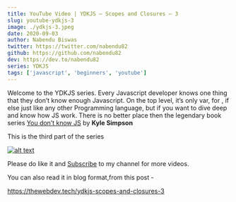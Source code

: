 ```yaml
---
title: YouTube Video | YDKJS — Scopes and Closures — 3
slug: youtube-ydkjs-3
image: ./ydkjs-3.jpeg
date: 2020-09-03
author: Nabendu Biswas
twitter: https://twitter.com/nabendu82
github: https://github.com/nabendu82
dev: https://dev.to/nabendu82
series: YDKJS
tags: ['javascript', 'beginners', 'youtube']
---
```


Welcome to the YDKJS series. Every Javascript developer knows one thing that they don’t know enough Javascript. On the top level, it’s only var, for , if else just like any other Programming language, but if you want to dive deep and know how JS work. There is no better place then the legendary book series [You don’t know JS](https://maximdenisov.gitbooks.io/you-don-t-know-js/content/) by **Kyle Simpson**

This is the third part of the series

<div className={styles.image__small}>

[![alt text](https://res.cloudinary.com/dxkxvfo2o/image/upload/v1598988894/ydkjs-sandc_whhv2k.png)](https://youtu.be/W9OFJoj6pJU "YouTube YDKJS")

</div>

Please do like it and [Subscribe](https://www.youtube.com/channel/UCRf7mazcufqZxd2pR3oQJuQ?sub_confirmation=1) to my channel for more videos.

You can also read it in blog format,from this post -

https://thewebdev.tech/ydkjs-scopes-and-closures-3

